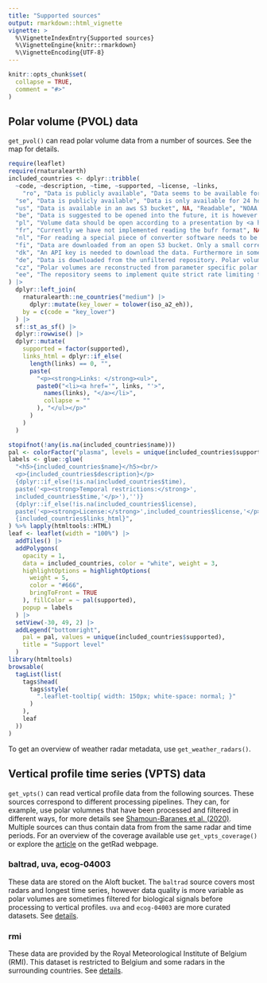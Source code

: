 ```yaml
---
title: "Supported sources"
output: rmarkdown::html_vignette
vignette: >
  %\VignetteIndexEntry{Supported sources}
  %\VignetteEngine{knitr::rmarkdown}
  %\VignetteEncoding{UTF-8}
---
```


```r
knitr::opts_chunk$set(
  collapse = TRUE,
  comment = "#>"
)
```

## Polar volume (PVOL) data

`get_pvol()` can read polar volume data from a number of sources. See the map for details.

```r
require(leaflet)
require(rnaturalearth)
included_countries <- dplyr::tribble(
  ~code, ~description, ~time, ~supported, ~license, ~links,
    "ro", "Data is publicly available", "Data seems to be available for about the last 4 days","Readable","CC BY 4.0<sup><a href='https://data.gov.ro/en/dataset/date-radare-meteorologice'>1</a></sup>",c("Data source"="https://opendata.meteoromania.ro/radar/"),
  "se", "Data is publicly available", "Data is only available for 24 hours","Readable","CC BY 4.0 SE<sup><a href='https://www.smhi.se/data/om-smhis-data/villkor-for-anvandning'>1</a></sup>",c("API documentation"="https://opendata.smhi.se/radar/api","Documentation of radar products"="https://www.smhi.se/data/sok-oppna-data-i-utforskaren/meteorologiska-observationer-radar-sverigekomposit-och-enskilda-volymer"),
  "us", "Data is available in an aws S3 bucket", NA, "Readable", "NOAA data disseminated through NODD are open to the public and can be used as desired<sup> <a href='https://registry.opendata.aws/noaa-nexrad/'>1</a>", c("Bucket" = "https://noaa-nexrad-level2.s3.amazonaws.com/index.html", "More info" = "https://www.ncei.noaa.gov/products/radar/next-generation-weather-radar"),
  "be", "Data is suggested to be opened into the future, it is however not yet accessible.", NA, "Information", NA, c("More info" = "https://opendata.meteo.be/geonetwork/srv/eng/catalog.search#/metadata/RMI_DATASET_JABBEKE_VOLUME"),
  "pl", "Volume data should be open according to a presentation by <a href='https://poster.easyabstract.it/ERAD2024/abstract/15550/161/884'>Groenemeijer et al</a> at erad2024. However no link is known by the authors of the package up to now.", NA, "Information", NA, list(),
  "fr", "Currently we have not implemented reading the bufr format", NA, "Not implemented", NA, list(),
  "nl", "For reading a special piece of converter software needs to be available. Furthermore for large datasets it might be advantagious to create a personal API key.", NA, "Readable", "CC BY 4.0<sup> <a href='https://dataplatform.knmi.nl/dataset/radar-volume-full-herwijnen-1-0'>1</a>, <a href='https://dataplatform.knmi.nl/dataset/radar-volume-denhelder-2-0'>2</a></sup>", list(),
  "fi", "Data are downloaded from an open S3 bucket. Only a small correction to the `hdf5` file is needed to read the files.", NA, "Readable", "CC BY 4.0<sup> <a href='https://en.ilmatieteenlaitos.fi/radar-data-on-aws-s3'>1</a></sup>", c("Data Documentation" = "https://en.ilmatieteenlaitos.fi/radar-data-on-aws-s3"),
  "dk", "An API key is needed to download the data. Furthermore in some cases the RHOHV parameter does not seem to reach 1.", "Only the last 6 months", "Readable", "CC BY 4.0<sup><a href='https://opendatadocs.dmi.govcloud.dk/en/Terms_of_Use#license'>1</a></sup>", c("Data description" = "https://opendatadocs.dmi.govcloud.dk/Data/Radar_Data", "API description" = "https://opendatadocs.dmi.govcloud.dk/en/APIs/Radar_Data_API", "Getting a API key" = "https://opendatadocs.dmi.govcloud.dk/en/Authentication"),
  "de", "Data is downloaded from the unfiltered repository. Polar volumes are reconstructed from separate parameters", "Only the last three days", "Readable", NA, c("Data documentation" = "https://www.dwd.de/EN/ourservices/radar_products/radar_products.html"),
  "cz", "Polar volumes are reconstructed from parameter specific polar volumes", "The last three days are available", "Readable", NA, c("Data description" = "https://opendata.chmi.cz/meteorology/weather/radar/radar_description_en.pdf"),
  "ee", "The repository seems to implement quite strict rate limiting therefore retries are implemented. However the http error 429 is still frequently returned.", NA, "Readable", NA, c("Data" = "https://avaandmed.keskkonnaportaal.ee/dhs/Active/documentList.aspx?ViewId=b92201f4-8b48-4d3a-b410-30c8ce4016d5")
) |>
  dplyr::left_join(
    rnaturalearth::ne_countries("medium") |>
      dplyr::mutate(key_lower = tolower(iso_a2_eh)),
    by = c(code = "key_lower")
  ) |>
  sf::st_as_sf() |>
  dplyr::rowwise() |>
  dplyr::mutate(
    supported = factor(supported),
    links_html = dplyr::if_else(
      length(links) == 0, "",
      paste(
        "<p><strong>Links: </strong><ul>",
        paste0("<li><a href='", links, "'>",
          names(links), "</a></li>",
          collapse = ""
        ), "</ul></p>"
      )
    )
  )

stopifnot(!any(is.na(included_countries$name)))
pal <- colorFactor("plasma", levels = unique(included_countries$supported))
labels <- glue::glue(
  "<h5>{included_countries$name}</h5><br/>
  <p>{included_countries$description}</p>
  {dplyr::if_else(!is.na(included_countries$time),
  paste('<p><strong>Temporal restrictions:</strong>',
  included_countries$time,'</p>'),'')}
  {dplyr::if_else(!is.na(included_countries$license),
  paste('<p><strong>License:</strong>',included_countries$license,'</p>'),'')}
  {included_countries$links_html}",
) %>% lapply(htmltools::HTML)
leaf <- leaflet(width = "100%") |>
  addTiles() |>
  addPolygons(
    opacity = 1,
    data = included_countries, color = "white", weight = 3,
    highlightOptions = highlightOptions(
      weight = 5,
      color = "#666",
      bringToFront = TRUE
    ), fillColor = ~ pal(supported),
    popup = labels
  ) |>
  setView(-30, 49, 2) |>
  addLegend("bottomright",
    pal = pal, values = unique(included_countries$supported),
    title = "Support level"
  )
library(htmltools)
browsable(
  tagList(list(
    tags$head(
      tags$style(
        ".leaflet-tooltip{ width: 150px; white-space: normal; }"
      )
    ),
    leaf
  ))
)
```

To get an overview of weather radar metadata, use `get_weather_radars()`.

## Vertical profile time series (VPTS) data

`get_vpts()` can read vertical profile data from the following sources. These sources correspond to different processing pipelines. They can, for example, use polar volumnes that have been processed and filtered in different ways, for more details see [Shamoun-Baranes et al. (2020)](https://doi.org/10.1175/BAMS-D-21-0196.1). Multiple sources can thus contain data from from the same radar and time periods. For an overview of the coverage available use `get_vpts_coverage()` or explore the [article](https://aloftdata.github.io/getRad/articles/vpts_coverage.html) on the getRad webpage.

### baltrad, uva, ecog-04003

These data are stored on the Aloft bucket. The `baltrad` source covers most radars and longest time series, however data quality is more variable as polar volumes are sometimes filtered for biological signals before processing to vertical profiles. `uva` and `ecog-04003` are more curated datasets. See [details](https://aloftdata.eu/faq/#what-data-are-in-the-bucket).

### rmi

These data are provided by the Royal Meteorological Institute of Belgium (RMI). This dataset is restricted to Belgium and some radars in the surrounding countries. See [details](https://opendata.meteo.be/geonetwork/srv/eng/catalog.search#/metadata/RMI_DATASET_CROW).

